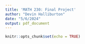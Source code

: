 ```yaml
---
title: 'MATH 230: Final Project'
author: "Devin Halliburton"
date: "5/6/2024"
output: pdf_document
---
```


```r
knitr::opts_chunk$set(echo = TRUE)
```